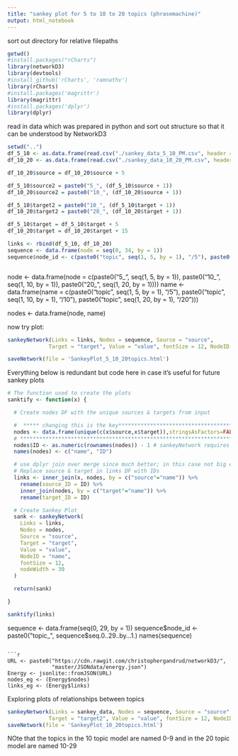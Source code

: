 ```yaml
---
title: "sankey plot for 5 to 10 to 20 topics (phrasemachine)"
output: html_notebook
---
```

sort out directory for relative filepaths
```r
getwd()
#install.packages("rCharts")
library(networkD3)
library(devtools)
#install_github('rCharts', 'ramnathv')
library(rCharts)
#install.packages('magrittr')
library(magrittr)
#install.packages('dplyr')
library(dplyr)

```
read in data which was prepared in python and sort out structure so that it can be understood by NetworkD3
```r
setwd("..")
df_5_10 <- as.data.frame(read.csv("./sankey_data_5_10_PM.csv", header = TRUE))
df_10_20 <- as.data.frame(read.csv("./sankey_data_10_20_PM.csv", header = TRUE))

df_10_20$source = df_10_20$source + 5

df_5_10$source2 = paste0("5_", (df_5_10$source + 1))
df_10_20$source2 = paste0("10_", (df_10_20$source + 1))

df_5_10$target2 = paste0("10_", (df_5_10$target + 1))
df_10_20$target2 = paste0("20_", (df_10_20$target + 1))

df_5_10$target = df_5_10$target + 5
df_10_20$target = df_10_20$target + 15

links <- rbind(df_5_10, df_10_20)
sequence <- data.frame(node = seq(0, 34, by = 1))
sequence$node_id <- c(paste0("topic", seq(1, 5, by = 1), "/5"), paste0("topic", seq(1, 10, by = 1), "/10"), paste0("topic", seq(1, 20, by = 1), "/20"))



```
node <- data.frame(node = c(paste0("5_", seq(1, 5, by = 1)), paste0("10_", seq(1, 10, by = 1)), paste0("20_", seq(1, 20, by = 1))))
name <- data.frame(name = c(paste0("topic", seq(1, 5, by = 1), "/5"), paste0("topic", seq(1, 10, by = 1), "/10"), paste0("topic", seq(1, 20, by = 1), "/20")))

nodes <- data.frame(node, name)

now try plot:

```r
sankeyNetwork(Links = links, Nodes = sequence, Source = "source",
             Target = "target", Value = "value", fontSize = 12, NodeID = "node_id", nodeWidth = 30) %>% 

saveNetwork(file = 'SankeyPlot_5_10_20topics.html')
```

Everything below is redundant but code here in case it's useful for future sankey plots

```r

# The function used to create the plots
sanktify <- function(x) {

  # Create nodes DF with the unique sources & targets from input

  #  ***** changing this is the key***********************************************************
  nodes <- data.frame(unique(c(x$source,x$target)),stringsAsFactors=FALSE)
  # ************************************************************************************************
  nodes$ID <- as.numeric(rownames(nodes)) - 1 # sankeyNetwork requires IDs to be zero-indexed
  names(nodes) <- c("name", "ID")

  # use dplyr join over merge since much better; in this case not big enough to matter
  # Replace source & target in links DF with IDs
  links <- inner_join(x, nodes, by = c("source"="name")) %>%
    rename(source_ID = ID) %>%
    inner_join(nodes, by = c("target"="name")) %>%
    rename(target_ID = ID) 

  # Create Sankey Plot
  sank <- sankeyNetwork(
    Links = links,
    Nodes = nodes,
    Source = "source",
    Target = "target",
    Value = "value",
    NodeID = "name",
    fontSize = 12,
    nodeWidth = 30
  )

  return(sank)

}

sanktify(links)
```





sequence <- data.frame(seq(0, 29, by = 1))
sequence$node_id <- paste0("topic_", sequence$seq.0..29..by...1.)
names(sequence)
```

```r
URL <- paste0("https://cdn.rawgit.com/christophergandrud/networkD3/",
              "master/JSONdata/energy.json")
Energy <- jsonlite::fromJSON(URL)
nodes_eg <- (Energy$nodes)
links_eg <- (Energy$links)
```

Exploring plots of relationships between topics

```r

sankeyNetwork(Links = sankey_data, Nodes = sequence, Source = "source",
             Target = "target2", Value = "value", fontSize = 12, NodeID = "node_id", nodeWidth = 30) %>%
saveNetwork(file = 'SankeyPlot_10_20topics.html')
```

NOte that the topics in the 10 topic model are named 0-9 and in the 20 topic model are named 10-29
